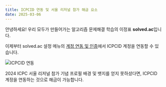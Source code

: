 ```yaml
---
title: ICPCID 연동 및 서울 리저널 참가 해금 요소 
date: 2025-03-06
---
```


안녕하세요! 우리 모두가 만들어가는 알고리즘 문제해결 학습의 이정표 **solved.ac**입니다.

이제부터 solved.ac 설정 메뉴의 [계정 연동 및 인증](https://solved.ac/settings/account)에서 ICPCID 계정을 연동할 수 있습니다.

![ICPCID 연동](.icpcid.png)

2024 ICPC 서울 리저널 참가 기념 프로필 배경 및 뱃지를 얻지 못하셨다면, ICPCID 계정을 연동하는 것으로 해금이 가능합니다.

